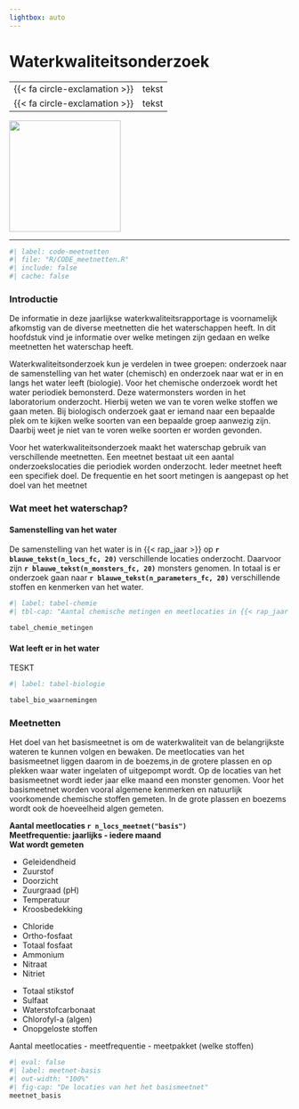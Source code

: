 ```yaml
---
lightbox: auto
---
```


# Waterkwaliteitsonderzoek {#sec-meetnetten}

::: samenvatting
|                                          |       |
|------------------------------------------|-------|
| [{{< fa circle-exclamation >}}]{.oranje} | tekst |
| [{{< fa circle-exclamation >}}]{.oranje} | tekst |

::: aside
![](images%5Cvince_talk2_rev.svg){.nolightbox fig-align="center" width="200" fig-alt="Pictogram van een pratende vis"}
:::
:::

------------------------------------------------------------------------

```r
#| label: code-meetnetten
#| file: "R/CODE_meetnetten.R"
#| include: false
#| cache: false
```

### Introductie {.unnumbered}

De informatie in deze jaarlijkse waterkwaliteitsrapportage is voornamelijk afkomstig van de diverse meetnetten die het waterschappen heeft. In dit hoofdstuk vind je informatie over welke metingen zijn gedaan en welke meetnetten het waterschap heeft.

Waterkwaliteitsonderzoek kun je verdelen in twee groepen: onderzoek naar de samenstelling van het water (chemisch) en onderzoek naar wat er in en langs het water leeft (biologie). Voor het chemische onderzoek wordt het water periodiek bemonsterd. Deze watermonsters worden in het laboratorium onderzocht. Hierbij weten we van te voren welke stoffen we gaan meten. Bij biologisch onderzoek gaat er iemand naar een bepaalde plek om te kijken welke soorten van een bepaalde groep aanwezig zijn. Daarbij weet je niet van te voren welke soorten er worden gevonden.

Voor het waterkwaliteitsonderzoek maakt het waterschap gebruik van verschillende meetnetten. Een meetnet bestaat uit een aantal onderzoekslocaties die periodiek worden onderzocht. Ieder meetnet heeft een specifiek doel. De frequentie en het soort metingen is aangepast op het doel van het meetnet

### Wat meet het waterschap? {.unnumbered}

#### Samenstelling van het water {.unnumbered}

De samenstelling van het water is in {{< rap_jaar >}} op **`r blauwe_tekst(n_locs_fc, 20)`** verschillende locaties onderzocht. Daarvoor zijn **`r blauwe_tekst(n_monsters_fc, 20)`** monsters genomen. In totaal is er onderzoek gaan naar **`r blauwe_tekst(n_parameters_fc, 20)`** verschillende stoffen en kenmerken van het water.

::: column-body-outset
```r
#| label: tabel-chemie
#| tbl-cap: "Aantal chemische metingen en meetlocaties in {{< rap_jaar >}}. (interactief)"

tabel_chemie_metingen
```
:::

#### Wat leeft er in het water {.unnumbered}

TESKT

::: column-page-inset
```r
#| label: tabel-biologie

tabel_bio_waarnemingen
```
:::

### Meetnetten {.unnumbered}

Het doel van het basismeetnet is om de waterkwaliteit van de belangrijkste wateren te kunnen volgen en bewaken. De meetlocaties van het basismeetnet liggen daarom in de boezems,in de grotere plassen en op plekken waar water ingelaten of uitgepompt wordt. Op de locaties van het basismeetnet wordt ieder jaar elke maand een monster genomen. Voor het basismeetnet worden vooral algemene kenmerken en natuurlijk voorkomende chemische stoffen gemeten. In de grote plassen en boezems wordt ook de hoeveelheid algen gemeten.

**Aantal meetlocaties `r n_locs_meetnet("basis")`**\
**Meetfrequentie: jaarlijks - iedere maand**\
**Wat wordt gemeten**

::: {layout-ncol="3"}
::: {#basis1}
-   Geleidendheid
-   Zuurstof
-   Doorzicht
-   Zuurgraad (pH)
-   Temperatuur
-   Kroosbedekking
:::

::: {#basis2}
-   Chloride
-   Ortho-fosfaat
-   Totaal fosfaat
-   Ammonium
-   Nitraat
-   Nitriet
:::

::: {#basis3}
-   Totaal stikstof
-   Sulfaat
-   Waterstofcarbonaat
-   Chlorofyl-a (algen)
-   Onopgeloste stoffen
:::
:::

Aantal meetlocaties - meetfrequentie - meetpakket (welke stoffen)

```r
#| eval: false
#| label: meetnet-basis
#| out-width: "100%"
#| fig-cap: "De locaties van het het basismeetnet"
meetnet_basis
```
